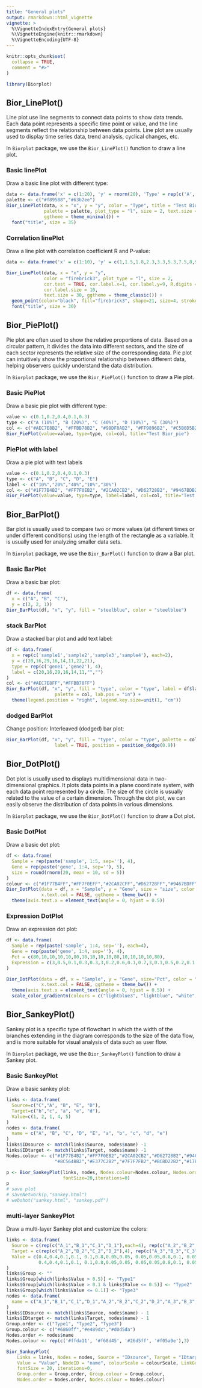 ```yaml
---
title: "General plots"
output: rmarkdown::html_vignette
vignette: >
  %\VignetteIndexEntry{General plots}
  %\VignetteEngine{knitr::rmarkdown}
  %\VignetteEncoding{UTF-8}
---
```


```r
knitr::opts_chunk$set(
  collapse = TRUE,
  comment = "#>"
)
```

```r
library(Biorplot)
```



## Bior_LinePlot()

Line plot use line segments to connect data points to show data trends. Each data point represents a specific time point or value, and the line segments reflect the relationship between data points. Line plot are usually used to display time series data, trend analysis, cyclical changes, etc.

In `Biorplot` package, we use the `Bior_LinePlot()` function to draw a line plot.

### Basic linePlot

Draw a basic line plot with different type:

```r
data <- data.frame('x' = c(1:20), 'y' = rnorm(20), 'Type' = rep(c('A','B'), 10))
palette <- c("#f89588","#63b2ee")
Bior_LinePlot(data, x = "x", y = "y", color = "Type", title = "Test Bior_LinePlot",
              palette = palette, plot_type = "l", size = 2, text.size = 30,
              ggtheme = theme_minimal()) +
  font("title", size = 35)
```


### Correlation linePlot

Draw a line plot with correlation coefficient R and P-value:

```r
data <- data.frame('x' = c(1:10), 'y' = c(1,1.5,1.8,2.3,3.3,5.3,7.5,8,9,10))

Bior_LinePlot(data, x = "x", y = "y",
              color = "firebrick3", plot_type = "l", size = 2, 
              cor.test = TRUE, cor.label.x=1, cor.label.y=9, R.digits = 2, P.digits = 2,
              cor.label.size = 10,
              text.size = 30, ggtheme = theme_classic()) +
  geom_point(color="black", fill="firebrick3", shape=21, size=4, stroke=1) +
  font("title", size = 30)
```





## Bior_PiePlot()

Pie plot are often used to show the relative proportions of data. Based on a circular pattern, it divides the data into different sectors, and the size of each sector represents the relative size of the corresponding data. Pie plot can intuitively show the proportional relationship between different data, helping observers quickly understand the data distribution.

In `Biorplot` package, we use the `Bior_PiePlot()` function to draw a Pie plot.

### Basic PiePlot

Draw a basic pie plot with different type:

```r
value <- c(0.1,0.2,0.4,0.1,0.3)
type <- c("A (10%)", "B (20%)", "C (40%)", "D (10%)", "E (30%)")
col <- c("#AEC7E8B2", "#FFBB78B2", "#98DF8AB2", "#FF9896B2", "#C5B0D5B2")
Bior_PiePlot(value=value, type=type, col=col, title="Test Bior_pie")
```

### PiePlot with label

Draw a pie plot with text labels

```r
value <- c(0.1,0.2,0.4,0.1,0.3)
type <- c("A", "B", "C", "D", "E")
label <- c("10%","20%","40%","10%","30%")
col <- c("#1F77B4B2", "#FF7F0EB2", "#2CA02CB2", "#D62728B2", "#9467BDB2")
Bior_PiePlot(value=value, type=type, label=label, col=col, title="Test Bior_pie", label.x=1.2, label.color="white", label.size=5)
```





## Bior_BarPlot()

Bar plot is usually used to compare two or more values (at different times or under different conditions) using the length of the rectangle as a variable. It is usually used for analyzing smaller data sets.

In `Biorplot` package, we use the `Bior_BarPlot()` function to draw a Bar plot.

### Basic BarPlot

Draw a basic bar plot:

```r
df <- data.frame(
  x = c("A", "B", "C"),
  y = c(3, 2, 1))
Bior_BarPlot(df, "x", "y", fill = "steelblue", color = "steelblue")
```

### stack BarPlot

Draw a stacked bar plot and add text label:

```r
df <- data.frame(
  x = rep(c('sample1','sample2','sample3','sample4'), each=2),
  y = c(20,16,29,16,14,11,22,21),
  type = rep(c('gene1','gene2'), 4),
  label = c(20,16,29,16,14,11,"","")
)
col <- c("#AEC7E8FF","#FFBB78FF")
Bior_BarPlot(df, "x", "y", fill = "type", color = "type", label = df$label,
                  palette = col, lab.pos = "in") +
  theme(legend.position = "right", legend.key.size=unit(1, "cm"))
```

### dodged BarPlot

Change position: Interleaved (dodged) bar plot: 

```r
Bior_BarPlot(df, "x", "y", fill = "type", color = "type", palette = col,
                  label = TRUE, position = position_dodge(0.9))
```





## Bior_DotPlot()

Dot plot is usually used to displays multidimensional data in two-dimensional graphics. It plots data points in a plane coordinate system, with each data point represented by a circle. The size of the circle is usually related to the value of a certain dimension. Through the dot plot, we can easily observe the distribution of data points in various dimensions.

In `Biorplot` package, we use the `Bior_DotPlot()` function to draw a Dot plot.

### Basic DotPlot

Draw a basic dot plot:

```r
df <- data.frame(
  Sample = rep(paste('sample', 1:5, sep=''), 4),
  Gene = rep(paste('gene', 1:4, sep=''), 5),
  size = round(rnorm(20, mean = 10, sd = 5))
)
colour <- c("#1F77B4FF","#FF7F0EFF","#2CA02CFF","#D62728FF","#9467BDFF")
Bior_DotPlot(data = df, x = "Sample", y = "Gene", size = "size", color = "Gene",
             x.text.col = FALSE, ggtheme = theme_bw()) + 
  theme(axis.text.x = element_text(angle = 0, hjust = 0.5))
```


### Expression DotPlot

Draw an expression dot plot:

```r
df <- data.frame(
  Sample = rep(paste('sample', 1:4, sep=''), each=4),
  Gene = rep(paste('gene', 1:4, sep=''), 4),
  Pct = c(80,10,10,10,10,80,10,10,10,10,80,10,10,10,10,80),
  Expression = c(3,0.5,0.1,0.3,0.3,3,0.2,0.6,0.1,0.7,3,0.1,0.5,0.2,0.1,3)
)

Bior_DotPlot(data = df, x = "Sample", y = "Gene", size="Pct", color = "Expression",
             x.text.col = FALSE, ggtheme = theme_bw()) + 
  theme(axis.text.x = element_text(angle = 0, hjust = 0.5)) +
  scale_color_gradientn(colours = c("lightblue3", "lightblue", "white", "red", "red4"))
```



## Bior_SankeyPlot()

Sankey plot is a specific type of flowchart in which the width of the branches extending in the diagram corresponds to the size of the data flow, and is more suitable for visual analysis of data such as user flow.

In `Biorplot` package, we use the `Bior_SankeyPlot()` function to draw a Sankey plot.

### Basic SankeyPlot

Draw a basic sankey plot:

```r
links <- data.frame(
  Source=c("C","A", "B", "E", "D"),
  Target=c("b","c", "a", "e", "d"),
  Value=c(1, 2, 1, 4, 5)
)
nodes <- data.frame(
  name = c("A", "B", "C", "D", "E", "a", "b", "c", "d", "e")
)
links$IDsource <- match(links$Source, nodes$name) -1
links$IDtarget <- match(links$Target, nodes$name) -1
Nodes.colour <- c("#1F77B4B2","#FF7F0EB2","#2CA02CB2","#D62728B2","#9467BDB2",
                  "#8C564BB2","#E377C2B2","#7F7F7FB2","#BCBD22B2","#17BECFB2")

p <- Bior_SankeyPlot(links, nodes, Nodes.colour=Nodes.colour, Nodes.order = nodes$name,
                     fontSize=20,iterations=0)
p
# save plot
# saveNetwork(p,"sankey.html")
# webshot("sankey.html", "sankey.pdf")
```


### multi-layer SankeyPlot

Draw a multi-layer Sankey plot and customize the colors:

```r
links <- data.frame(
  Source = c(rep(c("A_1","B_1","C_1","D_1"),each=4), rep(c("A_2","B_2","C_2","D_2"),each=4)),
  Target = c(rep(c("A_2","B_2","C_2","D_2"),4), rep(c("A_3","B_3","C_3","D_3"),4)),
  Value = c(0.4,0.4,0.1,0.1, 0.1,0.8,0.05,0.05, 0.05,0.05,0.8,0.1, 0.05,0.1,0.05,0.8,
            0.4,0.4,0.1,0.1, 0.1,0.8,0.05,0.05, 0.05,0.05,0.8,0.1, 0.05,0.1,0.05,0.8)
)
links$Group <- ""
links$Group[which(links$Value > 0.5)] <- "Type1"
links$Group[which(links$Value > 0.1 & links$Value <= 0.5)] <- "Type2"
links$Group[which(links$Value <= 0.1)] <- "Type3"
nodes <- data.frame(
  name = c("A_1","B_1","C_1","D_1","A_2","B_2","C_2","D_2","A_3","B_3","C_3","D_3")
)
links$IDsource <- match(links$Source, nodes$name) - 1
links$IDtarget <- match(links$Target, nodes$name) - 1
Group.order <- c("Type1", "Type2", "Type3")
Group.colour <- c("#6860ff","#e489dc","#d0d5da")
Nodes.order <- nodes$name
Nodes.colour <- rep(c('#ffda11', '#f68d45', '#26d5ff', '#f05a9e'),3)

Bior_SankeyPlot(
    Links = links, Nodes = nodes, Source = "IDsource", Target = "IDtarget",
    Value = "Value", NodeID = "name", colourScale = colourScale, LinkGroup="Group",
    fontSize = 20, iterations=0,
    Group.order = Group.order, Group.colour = Group.colour, 
    Nodes.order = Nodes.order, Nodes.colour = Nodes.colour)
```












